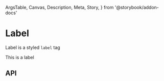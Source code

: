   ArgsTable,
  Canvas,
  Description,
  Meta,
  Story,
} from '@storybook/addon-docs'

<Meta title="Components/Label" component={Label} />

# Label

<Description>Label is a styled `label` tag</Description>

<Canvas>
  <Story name="Basic">
    <Label>This is a label</Label>
  </Story>
</Canvas>

## API

<ArgsTable of={Label} />
